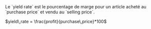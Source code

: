   <Accordion icon="percent" title="Yield Rate (YRT)">
    <ResponseField name="yield rate" type="decimal">
      Le `yield rate` est le pourcentage de marge pour un article acheté au `purchase price` et vendu au `selling price`.
      <p>$yield\,rate = \frac{profit}{purchase\,price}*100$</p>
    </ResponseField>
  </Accordion>